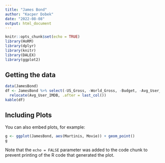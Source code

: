 ```yaml
---
title: "James Bond"
author: "Kacper Dobek"
date: "2022-08-08"
output: html_document
---
```


```r
knitr::opts_chunk$set(echo = TRUE)
library(HoRM)
library(dplyr)
library(knitr)
library(DALEX)
library(ggplot2)

```

## Getting the data

```r
data(JamesBond)
df <- JamesBond %>% select(-US_Gross, -World_Gross, -Budget, -Avg_User_Rtn_Tom) %>%
  relocate(Avg_User_IMDB, .after = last_col())
kable(df)
```

## Including Plots

You can also embed plots, for example:

```r
g <- ggplot(JamesBond, aes(Martinis, Movie)) + geom_point()
g
```




Note that the `echo = FALSE` parameter was added to the code chunk to prevent printing of the R code that generated the plot.
